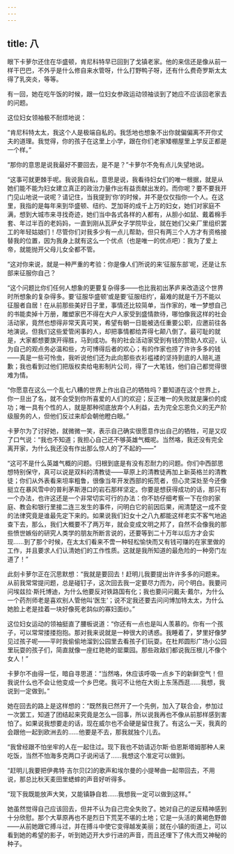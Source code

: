 ```yaml
---
---
---
```

title: 八
---




眼下卡萝尔还住在华盛顿，肯尼科特早已回到了戈镇老家。他的来信还是像从前一样干巴巴，不外乎是什么修自来水管呀，什么打野鸭子呀，还有什么费奇罗斯太太得了乳突炎，等等。

有一回，她在吃午饭的时候，跟一位妇女参政运动领袖谈到了她应不应该回老家去的问题。

这位妇女领袖极不耐烦地说：

“肯尼科特太太，我这个人是极端自私的。我恁地也想象不出你就偏偏离不开你丈夫的道理。我觉得，你的孩子在这里上小学，跟在你们老家矮棚屋里上学反正都是一个样。”

“那你的意思是说我最好不要回去，是不是？”卡萝尔不免有点儿失望地说。

“这事可就更棘手呢。我说我自私，意思是说，我看待妇女们的唯一根据，就是从她们能不能为妇女建立真正的政治力量作出有益贡献出发的。而你呢？要不要我开门见山地说一说呢？请记住，当我提到‘你’的时候，并不是仅仅指你一个人。在这里，我指的是每年来到华盛顿、纽约、芝加哥的成千上万的妇女，她们对家庭不满，想到大城市来寻找奇迹，她们当中各式各样的人都有，从胆小如鼠、戴着棉手套、年过半百的老妈妈，一直到刚从瓦萨女子学院毕业，就在她们父亲厂里组织罢工的年轻姑娘们！尽管你们对我多少有一点儿帮助，但只有两三个人方才有资格接替我的位置，因为我身上就有这么一个优点（也是唯一的优点吧）：我为了爱上帝，就能抛开父母儿女全都不管。

“这对你来说，就是一种严重的考验：你是像人们所说的来‘征服东部’呢，还是让东部来征服你自己？

“这个问题比你们任何人想象的更要复杂得多——也比我初出茅庐来改造这个世界时所想象的复杂得多。要‘征服华盛顿’或是要‘征服纽约’，最难的就是千万不能以征服者自居！在从前那些美好日子里，事情还比较简单，当作家的，唯一梦想自己的书能卖掉十万册，雕塑家巴不得在大户人家受到盛情款待，哪怕像我这样的社会活动家，竟然也想得非常天真可笑，希望有朝一日能被选任重要公职，应邀前往各地演说。但我们这些爱管闲事的人，却把事情都给弄得七颠八倒了。最可耻的就是，大家都想要旗开得胜，马到成功。有的社会活动家受到有钱的赞助人欢迎，认为自己的观点务必温和些，方可博得后者的欢心；有的作家也捞了许许多多的钱——真是一些可怜虫，我听说他们还为此向那些衣衫褴褛的坚持到底的人赔礼道歉；我也看到过他们把版权卖给电影制片公司，得了一大笔钱，他们自己都觉得很难为情。

“你愿意在这么一个乱七八糟的世界上作出自己的牺牲吗？要知道在这个世界上，你一旦出了名，就不会受到你所喜爱的人们的欢迎；反正唯一的失败就是廉价的成功；唯一具有个性的人，就是那种彻底放弃个人利益，去为完全忘恩负义的无产阶级服务的人，但他们反过来却会朝他瞪白眼。”

卡萝尔为了讨好她，就微微一笑，表示自己确实很愿意作出自己的牺牲，可是又叹了口气说：“我也不知道；我担心自己还不够英雄气概呢。当然咯，我还没有完全离开家，为什么我还没有作出那么惊人的了不起的——”

“这可不是什么英雄气概的问题。归根到底是有没有忍耐力的问题。你们中西部思想特别保守，真可以说是双料的清教徒——草原上的清教徒再加上新英格兰的清教徒；你们从外表看来坦率粗鲁，很像当年开发西部的拓荒者，但心灵深处至今还像挺立在暴风雪中的普利茅斯港口的岩石那样坚定。你要是想获得成功的话，那只有一个办法，也许这还是一个非常切实可行的办法：你不妨仔细考察一下在你的家庭、教会和银行里接二连三发生的事件，问明白它的前因后果，闹清楚这一成不变的法律究竟是谁最先定下来的。如果说我们妇女十之八九都能这样老实不客气地追查下去，那么，我们大概要不了两万年，就会变成文明之邦了，自然不会像我的那些愤世嫉俗的研究人类学的朋友所断言说的，还要等到二十万年以后方才会实现……到了那个时候，在太太们看来不啻一种轻松愉快而又有钱可赚的在家里做的工作，并且要求人们认清她们的工作性质。这就是我所知道的最危险的一种旁门左道了！”

此刻卡萝尔正在沉思默想：“我就是要回去！赶明儿我要提出许许多多的问题来。从前我常常提问题，总是碰钉子，这次回去我一定要尽力而为，问个明白。我要问问埃兹拉·斯托博迪，为什么他要反对铁路国有化；我也要问问戴夫·戴尔，为什么一个药剂师老是喜欢别人管他叫‘医生’；说不定我还要去问问博加特太太，为什么她脸上老是挂着一块好像死老鸹似的寡妇面纱。”

这位妇女运动的领袖挺直了腰板说道：“你还有一点也是叫人羡慕的。你有一个孩子，可以常常搂搂抱抱。那对我来说就是一种很大的诱惑。我睡着了，梦里好像梦见过孩子呢——平时我偷偷地溜到公园里去看孩子们玩耍。在杜邦圆形广场小公园里玩耍的孩子们，简直就像一座红艳艳的罂粟园。那些政敌们都说我压根儿不像个女人！”

卡萝尔不由得一怔，暗自寻思道：“当然咯，休应该呼吸一点乡下的新鲜空气！但我说什么也不会让他变成一个乡巴佬。我可不让他在大街上东荡西逛……我想，我说到一定做到。”

她在回去的路上是这样想的：“既然我已然开了一个先例，加入了联合会，参加过一次罢工，知道了团结起来究竟是怎么一回事，所以说我再也不像从前那样感到害怕了。如果说我想要走的话，现在威尔也不会硬是留住我了。有这么一天，我真的会跟他一起到欧洲去的……他要是不去，那我就独个儿去。

“我曾经跟不怕坐牢的人在一起住过。现下我也不妨请迈尔斯·伯恩斯塔姆那种人来吃饭，当然不怕海多克两口子说闲话了……我想这个准定可以做到。

“赶明儿我要把伊弗特·吉尔贝[2]的歌声和埃尔曼的小提琴曲一起带回去，不用说，那总比秋天麦田里蟋蟀的声音好听得多。

“现下我既能放声大笑，又能镇静自若……我想我一定可以做到这样。”

她虽然觉得自己应该回去，但并不认为自己完全失败了。她对自己的逆反精神感到十分欣慰。那个大草原再也不是烈日下荒芜不堪的土地；它是一头活的黄褐色野兽——从前她跟它搏斗过，并在搏斗中使它变得越发美丽；就在小镇的街道上，可以看到她的希望的影子，听到她迈开大步行进的声音，而且还埋下了伟大而又神秘的种子。